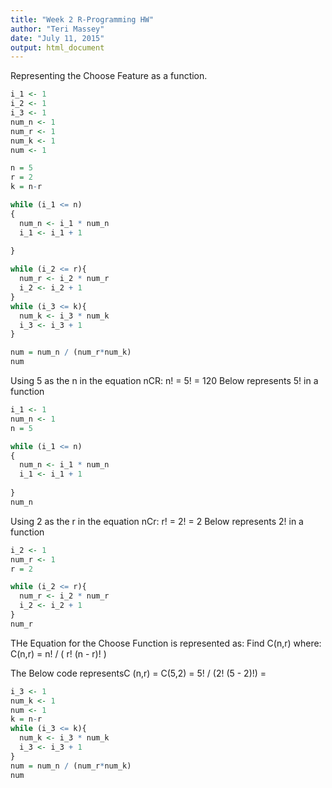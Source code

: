```yaml
---
title: "Week 2 R-Programming HW"
author: "Teri Massey"
date: "July 11, 2015"
output: html_document
---
```

Representing the Choose Feature as a function.
```r
i_1 <- 1
i_2 <- 1
i_3 <- 1
num_n <- 1
num_r <- 1
num_k <- 1
num <- 1

n = 5
r = 2
k = n-r

while (i_1 <= n)
{
  num_n <- i_1 * num_n
  i_1 <- i_1 + 1
  
}

while (i_2 <= r){
  num_r <- i_2 * num_r
  i_2 <- i_2 + 1
}
while (i_3 <= k){
  num_k <- i_3 * num_k
  i_3 <- i_3 + 1
}

num = num_n / (num_r*num_k)
num
```

Using 5 as the n in the equation nCR:
n! = 5! = 120
Below represents 5! in a function

```r

i_1 <- 1
num_n <- 1
n = 5

while (i_1 <= n)
{
  num_n <- i_1 * num_n
  i_1 <- i_1 + 1
  
}
num_n

```

Using 2 as the r in the equation nCr:
r! = 2! = 2
Below represents 2! in a function

```r
i_2 <- 1
num_r <- 1
r = 2

while (i_2 <= r){
  num_r <- i_2 * num_r
  i_2 <- i_2 + 1
}
num_r

```

THe Equation for the Choose Function is represented as: 
Find C(n,r) where:
C(n,r) = n! / ( r! (n - r)! )

The Below code representsC
(n,r) =
C(5,2) =
5! / (2! (5 - 2)!) =

```r


i_3 <- 1
num_k <- 1
num <- 1
k = n-r
while (i_3 <= k){
  num_k <- i_3 * num_k
  i_3 <- i_3 + 1
}
num = num_n / (num_r*num_k)
num
```


